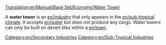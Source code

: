 [[Translation:en/Manual/Base Set/Economy/Water Tower]]

{{en/Industries|name=Water Tower
|image=Water_tower.png
|climates=[[en/Sub-Tropical]]
|accepts=[[en/Manual/Base Set/Economy/Water]]
|produces=Nothing
}}
A '''water tower''' is an [[en/industry]] that only appears in the [[en/sub-tropical climate]]. It accepts [[en/water]] but does not produce any cargo. Water towers can only be built on desert tiles within a [[en/town]].

{{en/Navbox Industries}}

[[Category:en/Secondary Industries]]
[[Category:en/Sub-Tropical Industries]]